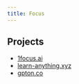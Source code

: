 ```yaml
---
title: Focus
---
```


## Projects

- [1focus.ai](https://1focus.ai)
- [learn-anything.xyz](https://learn-anything.xyz)
- [gpton.co](https://gpton.co)
